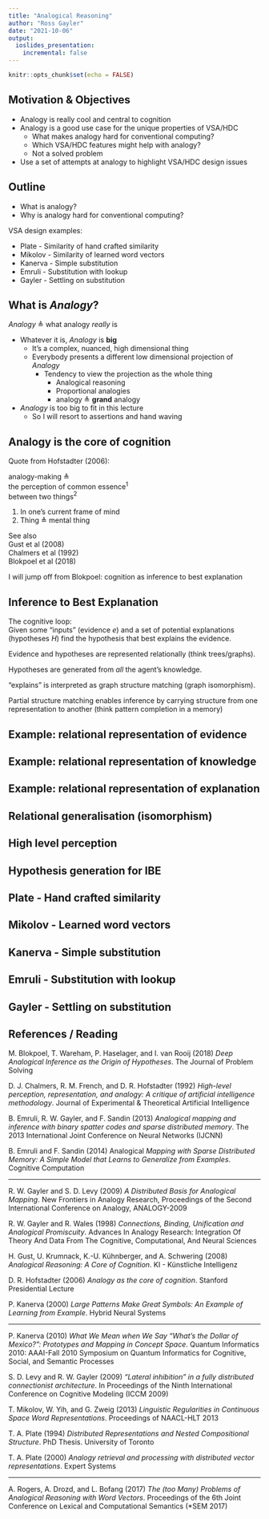 ```yaml
---
title: "Analogical Reasoning"
author: "Ross Gayler"
date: "2021-10-06"
output: 
  ioslides_presentation:
    incremental: false
---
```


```r
knitr::opts_chunk$set(echo = FALSE)
```

## Motivation & Objectives

- Analogy is really cool and central to cognition
- Analogy is a good use case for the unique properties of VSA/HDC
  - What makes analogy hard for conventional computing?
  - Which VSA/HDC features might help with analogy?
  - Not a solved problem
- Use a set of attempts at analogy to highlight VSA/HDC design issues

## Outline

- What is analogy?
- Why is analogy hard for conventional computing?

VSA design examples:

- Plate - Similarity of hand crafted similarity
- Mikolov - Similarity of learned word vectors
- Kanerva - Simple substitution
- Emruli - Substitution with lookup
- Gayler - Settling on substitution

## What is *Analogy*?

*Analogy* $\triangleq$ what analogy *really* is

- Whatever it is, *Analogy* is **big**
  - It's a complex, nuanced, high dimensional thing
  - Everybody presents a different low dimensional projection of *Analogy*
    - Tendency to view the projection as the whole thing
      - Analogical reasoning
      - Proportional analogies
      - analogy $\triangleq$ **grand** analogy
    
- *Analogy* is too big to fit in this lecture
  - So I will resort to assertions and hand waving
    
## Analogy is the core of cognition
  
Quote from Hofstadter (2006):

analogy-making $\triangleq$  
  the perception of common essence$^1$   
  between two things$^2$

1. In one's current frame of mind  
2. Thing $\triangleq$ mental thing

See also  
Gust et al (2008)  
Chalmers et al (1992)  
Blokpoel et al (2018)

I will jump off from Blokpoel:
cognition as inference to best explanation

## Inference to Best Explanation

The cognitive loop:  
Given some "inputs" (evidence $e$)
and a set of potential explanations (hypotheses $H$)
find the hypothesis that best explains the evidence.

Evidence and hypotheses are represented relationally
(think trees/graphs).

Hypotheses are generated from *all* the agent's knowledge.

"explains" is interpreted as graph structure matching (graph isomorphism).

Partial structure matching enables inference
by carrying structure from one representation to another
(think pattern completion in a memory)

## Example: relational representation of evidence

## Example: relational representation of knowledge

## Example: relational representation of explanation

## Relational generalisation (isomorphism)

## High level perception

## Hypothesis generation for IBE

## Plate - Hand crafted similarity

## Mikolov - Learned word vectors

## Kanerva - Simple substitution

## Emruli - Substitution with lookup

## Gayler - Settling on substitution

## References / Reading

M. Blokpoel, T. Wareham, P. Haselager, and I. van Rooij (2018) *Deep Analogical Inference as the Origin of Hypotheses*. The Journal of Problem Solving

D. J. Chalmers, R. M. French, and D. R. Hofstadter (1992) *High-level perception, representation, and analogy: A critique of artificial intelligence methodology*. Journal of Experimental & Theoretical Artificial Intelligence

B. Emruli, R. W. Gayler, and F. Sandin (2013) *Analogical mapping and inference with binary spatter codes and sparse distributed memory*. The 2013 International Joint Conference on Neural Networks (IJCNN)

B. Emruli and F. Sandin (2014) Analogical *Mapping with Sparse Distributed Memory: A Simple Model that Learns to Generalize from Examples*. Cognitive Computation

---

R. W. Gayler and S. D. Levy (2009) *A Distributed Basis for Analogical Mapping*. New Frontiers in Analogy Research, Proceedings of the Second International Conference on Analogy, ANALOGY-2009

R. W. Gayler and R. Wales (1998) *Connections, Binding, Unification and Analogical Promiscuity*. Advances In Analogy Research: Integration Of Theory And Data From The Cognitive, Computational, And Neural Sciences

H. Gust, U. Krumnack, K.-U. Kühnberger, and A. Schwering (2008) *Analogical Reasoning: A Core of Cognition*. KI - Künstliche Intelligenz

D. R. Hofstadter (2006) *Analogy as the core of cognition*. Stanford Presidential Lecture

P. Kanerva (2000) *Large Patterns Make Great Symbols: An Example of Learning from Example*. Hybrid Neural Systems

---

P. Kanerva (2010) *What We Mean when We Say "What's the Dollar of Mexico?": Prototypes and Mapping in Concept Space*. Quantum Informatics 2010: AAAI-Fall 2010 Symposium on Quantum Informatics for Cognitive, Social, and Semantic Processes

S. D. Levy and R. W. Gayler (2009) *"Lateral inhibition" in a fully distributed connectionist architecture*. In Proceedings of the Ninth International Conference on Cognitive Modeling (ICCM 2009)

T. Mikolov, W. Yih, and G. Zweig (2013) *Linguistic Regularities in Continuous Space Word Representations*. Proceedings of NAACL-HLT 2013

T. A. Plate (1994) *Distributed Representations and Nested Compositional Structure*. PhD Thesis. University of Toronto

T. A. Plate (2000) *Analogy retrieval and processing with distributed vector representations*. Expert Systems

---

A. Rogers, A. Drozd, and L. Bofang (2017) *The (too Many) Problems of Analogical Reasoning with Word Vectors*. Proceedings of the 6th Joint Conference on Lexical and Computational Semantics (\*SEM 2017)
